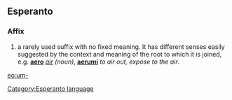 ==Esperanto==
===Affix===
# a rarely used suffix with no fixed meaning. It has different senses easily suggested by the context and meaning of the root to which it is joined, e.g. '''[[aero]]''' ''[[air]] (noun)'', '''[[aerumi]]''' ''to air out, expose to the air''.

[[eo:um-]]
[[Category:Esperanto language]]
{{Universala Vortaro}}